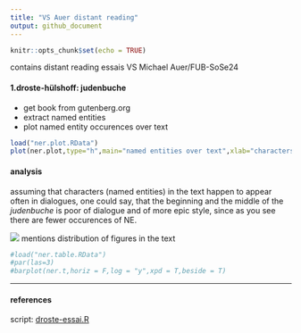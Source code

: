 ```yaml
---
title: "VS Auer distant reading"
output: github_document
---
```


```r
knitr::opts_chunk$set(echo = TRUE)
```
contains distant reading essais VS Michael Auer/FUB-SoSe24

#### 1.droste-hülshoff: judenbuche
- get book from gutenberg.org
- extract named entities
- plot named entity occurences over text

```r
load("ner.plot.RData")
plot(ner.plot,type="h",main="named entities over text",xlab="characters (chars, not figures)")

```

#### analysis
assuming that characters (named entities) in the text happen to appear often in dialogues, one could say, that the beginning and the middle of the *judenbuche* is poor of dialogue and of more epic style, since as you see there are fewer occurences of NE.

![](ner-dist.png)
mentions distribution of figures in the text

```r
#load("ner.table.RData")
#par(las=3)
#barplot(ner.t,horiz = F,log = "y",xpd = T,beside = T)
```
-----
#### references
script: [droste-essai.R](droste-essai.R)